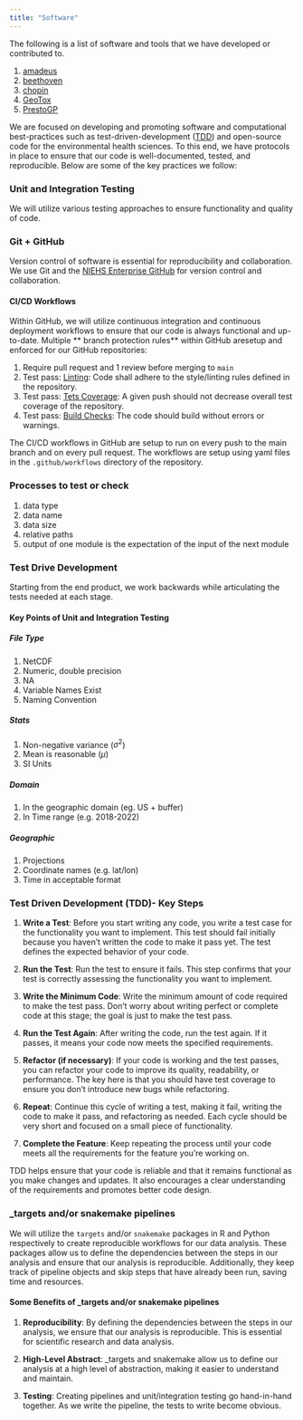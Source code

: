 ```yaml
---
title: "Software"
---
```


The following is a list of software and tools that we have developed or contributed to.

1. [amadeus](https://niehs.github.io/amadeus/)
2. [beethoven](https://niehs.github.io/beethoven/)
3. [chopin](https://niehs.github.io/chopin/)
4. [GeoTox](https://niehs.github.io/GeoTox)
5. [PrestoGP](https://niehs.github.io/PrestoGP/)

We are focused on developing and promoting software and computational best-practices such as test-driven-development ([TDD](https://en.wikipedia.org/wiki/Test-driven_development)) and open-source code for the environmental health sciences. To this end, we have protocols in place
to ensure that our code is well-documented, tested, and reproducible. Below are some of the key practices we follow:

###  Unit and Integration Testing 

We will utilize various testing approaches to ensure functionality and quality of code.

### Git + GitHub 

Version control of software is essential for reproducibility and collaboration. We use Git and the [NIEHS Enterprise GitHub](https://github.com/NIEHS) for version control and collaboration.

#### CI/CD Workflows

Within GitHub, we will utilize continuous integration and continuous deployment workflows to ensure that our code is always functional and up-to-date. Multiple ** branch protection rules** within GitHub aresetup and enforced for our GitHub repositories:

1. Require pull request and 1 review before merging to `main`
2. Test pass: [Linting](https://lintr.r-lib.org/index.html): Code shall adhere to the style/linting rules defined in the repository.
3. Test pass: [Tets Coverage](https://testthat.r-lib.org/): A given push should not decrease overall test coverage of the repository.
4. Test pass: [Build Checks](https://github.com/r-lib/actions/blob/v2-branch/examples/check-standard.yaml): The code should build without errors or warnings.

The CI/CD workflows in GitHub are setup to run on every push to the main branch and on every pull request. The workflows are setup using yaml files in the `.github/workflows` directory of the repository.


### Processes to test or check 
1) data type
2) data name
3) data size
4) relative paths
5) output of one module is the expectation of the input of the next module

### Test Drive Development
Starting from the end product, we work backwards while articulating the tests needed at each stage.

#### Key Points of Unit and Integration Testing
##### File Type
1. NetCDF
2. Numeric, double precision
3. NA
4. Variable Names Exist
5. Naming Convention

##### Stats 
1. Non-negative variance ($\sigma^2$)
2. Mean is reasonable ($\mu$)
3. SI Units

##### Domain 
1. In the geographic domain (eg. US + buffer)
2. In Time range (e.g. 2018-2022)

##### Geographic 
1. Projections
2. Coordinate names (e.g. lat/lon)
3. Time in acceptable format 

### Test Driven Development (TDD)- Key Steps

1. **Write a Test**: Before you start writing any code, you write a test case for the functionality you want to implement. This test should fail initially because you haven't written the code to make it pass yet. The test defines the expected behavior of your code.

2. **Run the Test**: Run the test to ensure it fails. This step confirms that your test is correctly assessing the functionality you want to implement.

3. **Write the Minimum Code**: Write the minimum amount of code required to make the test pass. Don't worry about writing perfect or complete code at this stage; the goal is just to make the test pass.

4. **Run the Test Again**: After writing the code, run the test again. If it passes, it means your code now meets the specified requirements.

5. **Refactor (if necessary)**: If your code is working and the test passes, you can refactor your code to improve its quality, readability, or performance. The key here is that you should have test coverage to ensure you don't introduce new bugs while refactoring.

6. **Repeat**: Continue this cycle of writing a test, making it fail, writing the code to make it pass, and refactoring as needed. Each cycle should be very short and focused on a small piece of functionality.

7. **Complete the Feature**: Keep repeating the process until your code meets all the requirements for the feature you're working on.

TDD helps ensure that your code is reliable and that it remains functional as you make changes and updates. It also encourages a clear understanding of the requirements and promotes better code design.

### _targets and/or snakemake pipelines

We will utilize the `targets` and/or `snakemake` packages in R and Python respectively to create reproducible workflows for our data analysis. These packages allow us to define the dependencies between the steps in our analysis and ensure that our analysis is reproducible. Additionally, they keep track of pipeline objects and skip steps that have already been run, saving time and resources.

#### Some Benefits of _targets and/or snakemake pipelines

1. **Reproducibility**: By defining the dependencies between the steps in our analysis, we ensure that our analysis is reproducible. This is essential for scientific research and data analysis.

2. **High-Level Abstract**: _targets and snakemake allow us to define our analysis at a high level of abstraction, making it easier to understand and maintain.

3. **Testing**: Creating pipelines and unit/integration testing go hand-in-hand together. As we write the pipeline, the tests to write become obvious. 



